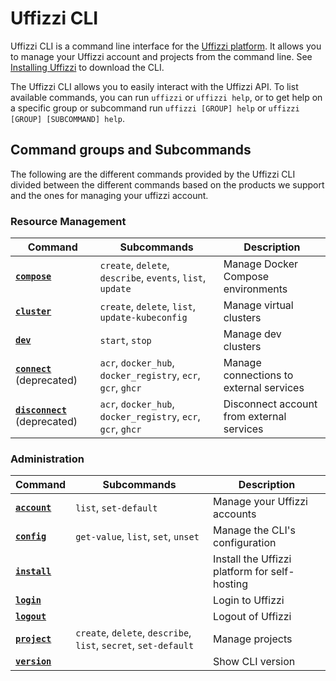 # Uffizzi CLI

Uffizzi CLI is a command line interface for the [Uffizzi platform](/architecture/overview). It allows you to manage your Uffizzi account and projects from the command line. See [Installing Uffizzi](/install) to download the CLI.  

The Uffizzi CLI allows you to easily interact with the Uffizzi API. To list available commands, you can run `uffizzi` or `uffizzi help`, or to get help on a specific group or subcommand run `uffizzi [GROUP] help` or `uffizzi [GROUP] [SUBCOMMAND] help`.

## Command groups and Subcommands

The following are the different commands provided by the Uffizzi CLI divided between the different commands based on the products we support and the ones for managing your uffizzi account.

### Resource Management

| Command                     | Subcommands                                         | Description                                   |
| ------------------------------------ | --------------------------------------------------- | --------------------------------------------- |
| [**`compose`**](/cli/commands/compose)      | `create`, `delete`, `describe`, `events`, `list`, `update`      | Manage Docker Compose environments            |
| [**`cluster`**](/cli/commands/cluster)      | `create`, `delete`, `list`, `update-kubeconfig`             | Manage virtual clusters                       |
| [**`dev`**](/cli/commands/dev)          | `start`, `stop`                                         | Manage dev clusters                           |
| [**`connect`**](/cli/commands/connect) (deprecated)      | `acr`, `docker_hub`, `docker_registry`, `ecr`, `gcr`, `ghcr`    | Manage connections to external services       |
| [**`disconnect`**](/cli/commands/disconnect) (deprecated)| `acr`, `docker_hub`, `docker_registry`, `ecr`, `gcr`, `ghcr`    | Disconnect account from external services     |

### Administration

| Command                     | Subcommands                                         | Description                                   |
| ------------------------------------ | --------------------------------------------------- | --------------------------------------------- |
| [**`account`**](/cli/commands/account)      | `list`, `set-default`                               | Manage your Uffizzi accounts                  |
| [**`config`**](/cli/commands/config)        | `get-value`, `list`, `set`, `unset`                         | Manage the CLI's configuration                |
| [**`install`**](/cli/commands/install)      |                                              | Install the Uffizzi platform for self-hosting |
| [**`login`**](/cli/commands/login)          |                                                     | Login to Uffizzi                              |
| [**`logout`**](/cli/commands/logout)        |                                                     | Logout of Uffizzi                             |
| [**`project`**](/cli/commands/project)      | `create`, `delete`, `describe`, `list`, `secret`, `set-default` | Manage projects                               |
| [**`version`**](/cli/commands/version)      |                                                     | Show CLI version                              |
